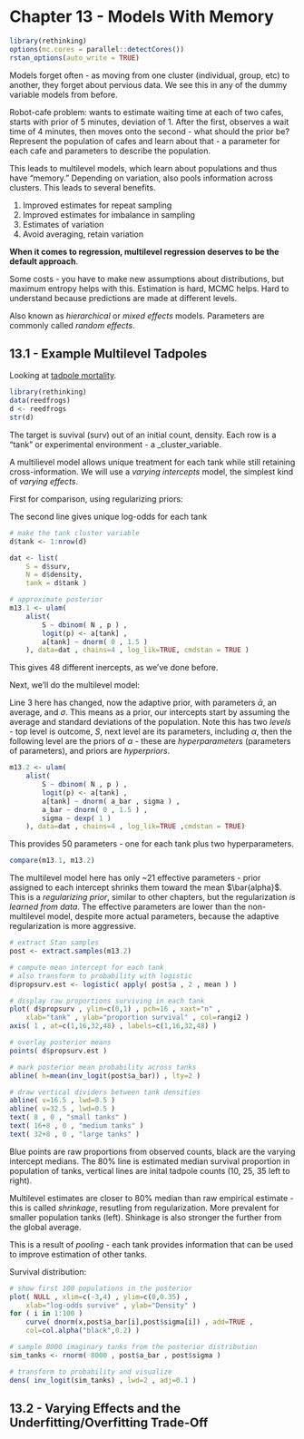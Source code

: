 # Chapter 13 - Models With Memory
```r
library(rethinking)
options(mc.cores = parallel::detectCores())
rstan_options(auto_write = TRUE)
```

Models forget often - as moving from one cluster (individual, group, etc) to another, they forget about pervious data. We see this in any of the dummy variable models from before.

Robot-cafe problem: wants to estimate waiting time at each of two cafes, starts with prior of 5 minutes, deviation of 1. After the first, observes a wait time of 4 minutes, then moves onto the second - what should the prior be? Represent the population of cafes and learn about that - a parameter for each cafe and parameters to describe the population.

This leads to multilevel models, which learn about populations and thus have "memory." Depending on variation, also pools information across clusters. This leads to several benefits.

1. Improved estimates for repeat sampling
2. Improved estimates for imbalance in sampling
3. Estimates of variation
4. Avoid averaging, retain variation

**When it comes to regression, multilevel regression deserves to be the default approach**.

Some costs - you have to make new assumptions about distributions, but maximum entropy helps with this. Estimation is hard, MCMC helps. Hard to understand because predictions are made at different levels.

Also known as _hierarchical_ or _mixed effects_ models. Parameters are commonly called _random effects_.

## 13.1 - Example Multilevel Tadpoles

Looking at [tadpole mortality](https://esajournals.onlinelibrary.wiley.com/doi/abs/10.1890/04-0535).

```r
library(rethinking)
data(reedfrogs)
d <- reedfrogs
str(d)
```

The target is suvival (surv) out of an initial count, density. Each row is a "tank" or experimental environment - a _cluster_variable.

A multilievel model allows unique treatment for each tank while still retaining cross-information. We will use a _varying intercepts_ model, the simplest kind of _varying effects_.

First for comparison, using regularizing priors:

\begin{align*}
  S_i &\sim \text{Binomial}(N_i, p_i)\\
  \text{logit}(p_i) &= \alpha_{\text{TANK}[i]}\\
  \alpha_j &\sim \text{Normal}(0,1.5) \text{   , for  } j=1..48
\end{align*}

The second line gives unique log-odds for each tank

```r
# make the tank cluster variable
d$tank <- 1:nrow(d)

dat <- list(
    S = d$surv,
    N = d$density,
    tank = d$tank )

# approximate posterior
m13.1 <- ulam(
    alist(
        S ~ dbinom( N , p ) ,
        logit(p) <- a[tank] ,
        a[tank] ~ dnorm( 0 , 1.5 )
    ), data=dat , chains=4 , log_lik=TRUE, cmdstan = TRUE )
```


This gives 48 different inercepts, as we've done before.

Next, we'll do the multilevel model:

\begin{align*}
  S_i &\sim \text{Binomial}(N_i, p_i)\\
  \text{logit}(p_i) &= \alpha_{\text{TANK}[i]}\\
  \alpha_j &\sim \text{Normal}(\bar{\alpha}, \sigma)\\
  \bar{\alpha} &\sim \text{Normal}(0, 1.5)\\
  \sigma &\sim \text{Exponential}(1)
\end{align*}

Line 3 here has changed, now the adaptive prior, with parameters $\bar{\alpha}$, an average, and $\sigma$. This means as a prior, our intercepts start by assuming the average and standard deviations of the population. Note this has two _levels_ - top level is outcome, $S$, next level are its parameters, including $\alpha$, then the following level are the priors of $\alpha$ - these are _hyperparameters_ (parameters of parameters), and priors are _hyperpriors_.


```r
m13.2 <- ulam(
    alist(
        S ~ dbinom( N , p ) ,
        logit(p) <- a[tank] ,
        a[tank] ~ dnorm( a_bar , sigma ) ,
        a_bar ~ dnorm( 0 , 1.5 ) ,
        sigma ~ dexp( 1 )
    ), data=dat , chains=4 , log_lik=TRUE ,cmdstan = TRUE)
```

This provides 50 parameters - one for each tank plus two hyperparameters.

```r
compare(m13.1, m13.2)
````

The multilevel model here has only ~21 effective parameters - prior assigned to each intercept shrinks them toward the mean $\bar{alpha}$. This is a _regularizing prior_, similar to other chapters, but the regularization _is learned from data_. The effective parameters are lower than the non-multilevel model, despite more actual parameters, because the adaptive regularization is more aggressive.

```r
# extract Stan samples
post <- extract.samples(m13.2)

# compute mean intercept for each tank
# also transform to probability with logistic
d$propsurv.est <- logistic( apply( post$a , 2 , mean ) )

# display raw proportions surviving in each tank
plot( d$propsurv , ylim=c(0,1) , pch=16 , xaxt="n" ,
    xlab="tank" , ylab="proportion survival" , col=rangi2 )
axis( 1 , at=c(1,16,32,48) , labels=c(1,16,32,48) )

# overlay posterior means
points( d$propsurv.est )

# mark posterior mean probability across tanks
abline( h=mean(inv_logit(post$a_bar)) , lty=2 )

# draw vertical dividers between tank densities
abline( v=16.5 , lwd=0.5 )
abline( v=32.5 , lwd=0.5 )
text( 8 , 0 , "small tanks" )
text( 16+8 , 0 , "medium tanks" )
text( 32+8 , 0 , "large tanks" )
```

Blue points are raw proportions from observed counts, black are the varying intercept medians. The 80% line is estimated median survival proportion in population of tanks, vertical lines are inital tadpole counts (10, 25, 35 left to right).

Multilevel estimates are closer to 80% median than raw empirical estimate - this is called _shrinkage_, resutling from regularization. More prevalent for smaller population tanks (left). Shinkage is also stronger the further from the global average.

This is a result of _pooling_ - each tank provides information that can be used to improve estimation of other tanks.

Survival distribution:

```r
# show first 100 populations in the posterior
plot( NULL , xlim=c(-3,4) , ylim=c(0,0.35) ,
    xlab="log-odds survive" , ylab="Density" )
for ( i in 1:100 )
    curve( dnorm(x,post$a_bar[i],post$sigma[i]) , add=TRUE ,
    col=col.alpha("black",0.2) )

# sample 8000 imaginary tanks from the posterior distribution
sim_tanks <- rnorm( 8000 , post$a_bar , post$sigma )

# transform to probability and visualize
dens( inv_logit(sim_tanks) , lwd=2 , adj=0.1 )
```

## 13.2 - Varying Effects and the Underfitting/Overfitting Trade-Off

